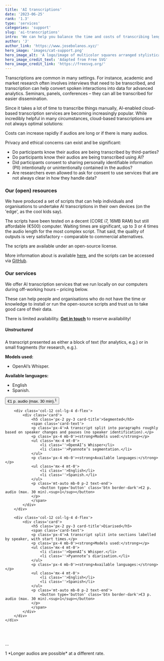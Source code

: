 ```yaml
---
title: 'AI transcriptions'
date: '2023-06-25'
rank: '1.3'
type: 'services'
categories: 'support'
slug: 'ai-transcriptions'
intro: 'We can help you balance the time and costs of transcribing lengthy or many conversations.'
author: 'J'
author_link: 'https://www.josebolanos.xyz/'
hero_image: 'images/cat-support.png'
hero_image_alt: 'A logo/image of multicolor squares arranged stylistically'
hero_image_credit_text: 'Adapted from Free SVG'
hero_image_credit_link: 'https://freesvg.org/'
---
```

 
Transcriptions are common in many settings. For instance, academic and market research often involves interviews that need to be transcribed, and transcription can help convert spoken interactions into data for advanced analytics. Seminars, panels, conferences – they can all be transcribed for easier dissemination.

Since it takes a lot of time to transcribe things manually, AI-enabled cloud-based transcription services are becoming increasingly popular. While incredibly helpful in many circumstances, cloud-based transcriptions are not always optimal solutions:

Costs can increase rapidly if audios are long or if there is many audios. 

Privacy and ethical concerns can exist and be significant:
* Do participants know their audios are being transcribed by third-parties?
* Do participants know their audios are being transcribed using AI?
* Did participants consent to sharing personally identifiable information (PII) intentionally or unintentionally contained in the audios?
* Are researchers even allowed to ask for consent to use services that are not always clear in how they handle data?

### Our (open) resources
We have produced a set of scripts that can help individuals and organisations to undertake AI transcriptions in their own devices (on the 'edge', as the cool kids say).

The scripts have been tested on a decent (CORE i7, 16MB RAM) but still affordable (€500) computer. Waiting times are significant, up to 3 or 4 times the audio length for the most complex script. That said, the quality of outputs is very satisfactory – comparable to commercial alternatives.

The scripts are available under an open-source license. 

More information about is available [here](../../resources/local-transcriptions), and the scripts can be accessed via [GitHub](https://github.com/jbolns/transcription).

### Our services
We offer AI transcription services that we run locally on our computers during off-working hours – pricing below.

These can help people and organisations who do not have the time or knowledge to install or run the open-source scripts and trust us to take good care of their data. 

There is limited availability. [**Get in touch**](mailto:hello@polyzentrik.com) to reserve availability!

<div class='container mb-4'>
    <div class='row'>
        <div class='col-12 col-lg-4 d-flex'>
            <div class='card d-flex'>
                <h5 class='px-2 py-3 card-title'>Unstructured</h5>
                <span class='card-text'>
                <p class='px-4'>A transcript presented as either a block of text (for analytics, e.g.) or in small fragments (for research, e.g.).</p>
                <p class='px-4 mb-0'><strong>Models used:</strong></p>
                <ul class='mx-4 mt-0'>
                    <li class=''>OpenAI’s Whisper.</li>
                </ul>
                <p class='px-4 mb-0'><strong>Available languages:</strong></p>
                <ul class='mx-4 mt-0'>
                    <li class=''>English</li>
                    <li class=''>Spanish.</li>
                </ul>
                <p class='mt-auto mb-0 p-2 text-end'>
                    <button type='button' class='btn border-dark'>€1 p. audio (max. 30 min).<sup>1</sup></button>
                </p>
                </span>
            </div>
        </div>

        <div class='col-12 col-lg-4 d-flex'>
            <div class='card'>
                <h5 class='px-2 py-3 card-title'>Segmented</h5>
                <span class='card-text'>
                <p class='px-4'>A transcript split into paragraphs roughly based on speaker changes and pauses (no speaker identification).</p>
                <p class='px-4 mb-0'><strong>Models used:</strong></p>
                <ul class='mx-4 mt-0'>
                    <li class=''>OpenAI’s Whisper</li>
                    <li class=''>Pyannote’s segmentation.</li>
                </ul>
                <p class='px-4 mb-0'><strong>Available languages:</strong></p>
                <ul class='mx-4 mt-0'>
                    <li class=''>English</li>
                    <li class=''>Spanish.</li>
                </ul>
                <p class='mt-auto mb-0 p-2 text-end'>
                    <button type='button' class='btn border-dark'>€2 p. audio (max. 30 min).<sup>1</sup></button>
                </p>
                </span>
            </div>
        </div>

        <div class='col-12 col-lg-4 d-flex'>
            <div class='card'>
                <h5 class='px-2 py-3 card-title'>Diarised</h5>
                <span class='card-text'>
                <p class='px-4'>A transcript split into sections labelled by speaker, with start times.</p>
                <p class='px-4 mb-0'><strong>Models used:</strong></p>
                <ul class='mx-4 mt-0'>
                    <li class=''>OpenAI’s Whisper.</li>
                    <li class=''>Pyannote’s diarisation.</li>
                </ul>
                <p class='px-4 mb-0'><strong>Available languages:</strong></p>
                <ul class='mx-4 mt-0'>
                    <li class=''>English</li>
                    <li class=''>Spanish</li>
                </ul>
                <p class='mt-auto mb-0 p-2 text-end'>
                    <button type='button' class='btn border-dark'>€3 p. audio (max. 30 min).<sup>1</sup></button>
                </p>
                </span>
            </div>
        </div>
    </div>
</div>

<br />
<br />
<p className='footnote'>...</p>
<p className='footnote'>1 *Longer audios are possible* at a different rate.</p>